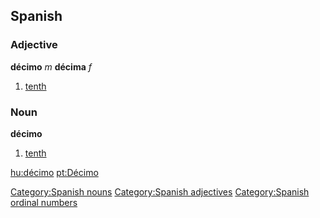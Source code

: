 == Spanish ==
=== Adjective ===
'''décimo''' ''m'' '''décima''' ''f''
# [[tenth]]

=== Noun ===
'''décimo'''
# [[tenth]]


[[Category:Spanish nouns]]
[[Category:Spanish adjectives]]
[[Category:Spanish ordinal numbers]]

[[hu:décimo]]
[[pt:Décimo]]